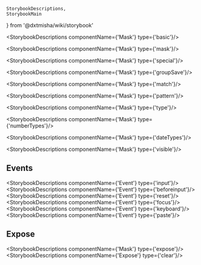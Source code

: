     StorybookDescriptions,
    StorybookMain
} from '@dxtmisha/wiki/storybook'


[//]: # (:documentation-import [!] System label / Системная метка)
[//]: # (:documentation-import [!] System label / Системная метка)

<Meta of={Mask}/>
<StorybookMain
    name={MaskWikiStorybook.getName()}
    description={MaskWikiStorybook.getDescription()}
    story={Mask.Mask}
/>

[//]: # (:documentation-body [!] System label / Системная метка)

<StorybookDescriptions componentName={'Mask'} type={'basic'}/>

<StorybookDescriptions componentName={'Mask'} type={'mask'}/>
<Canvas of={Mask.MaskBasic}/>

<StorybookDescriptions componentName={'Mask'} type={'special'}/>
<Canvas of={Mask.MaskSpecial}/>

<StorybookDescriptions componentName={'Mask'} type={'groupSave'}/>
<Canvas of={Mask.MaskGroupSave}/>

<StorybookDescriptions componentName={'Mask'} type={'match'}/>
<Canvas of={Mask.MaskMatch}/>

<StorybookDescriptions componentName={'Mask'} type={'pattern'}/>
<Canvas of={Mask.MaskValidation}/>

<StorybookDescriptions componentName={'Mask'} type={'type'}/>

<StorybookDescriptions componentName={'Mask'} type={'numberTypes'}/>
<Canvas of={Mask.MaskNumberTypes}/>

<StorybookDescriptions componentName={'Mask'} type={'dateTypes'}/>
<Canvas of={Mask.MaskDateTypes}/>

<StorybookDescriptions componentName={'Mask'} type={'visible'}/>
    
[//]: # (:documentation-body [!] System label / Системная метка)

[//]: # (:documentation-events [!] System label / Системная метка)
## Events

<StorybookDescriptions componentName={'Event'} type={'input'}/>
<StorybookDescriptions componentName={'Event'} type={'beforeinput'}/>
<StorybookDescriptions componentName={'Event'} type={'reset'}/>
<StorybookDescriptions componentName={'Event'} type={'focus'}/>
<StorybookDescriptions componentName={'Event'} type={'keyboard'}/>
<StorybookDescriptions componentName={'Event'} type={'paste'}/>
    
[//]: # (:documentation-events [!] System label / Системная метка)

[//]: # (:documentation-expose [!] System label / Системная метка)
## Expose

<StorybookDescriptions componentName={'Mask'} type={'expose'}/>
<StorybookDescriptions componentName={'Expose'} type={'clear'}/>
    
[//]: # (:documentation-expose [!] System label / Системная метка)

[//]: # (:documentation-slots [!] System label / Системная метка)
[//]: # (:documentation-slots [!] System label / Системная метка)
